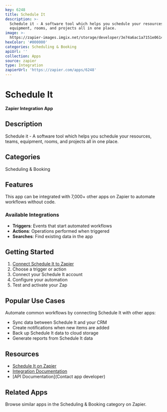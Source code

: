 ```yaml
---
key: 6248
title: Schedule It
description: >-
  Schedule it - A software tool which helps you schedule your resources, teams,
  equipment, rooms, and projects all in one place.
image: >-
  https://zapier-images.imgix.net/storage/developer/3e74a6ac1a7151e0614d0c322f60ceaf.png?auto=format%2Ccompress&ixlib=python-3.0.0&q=50
hexColor: '#000000'
categories: Scheduling & Booking
apiUrl: ''
collection: Apps
source: zapier
type: Integration
zapierUrl: 'https://zapier.com/apps/6248'
---
```

# Schedule It

**Zapier Integration App**

## Description

Schedule it - A software tool which helps you schedule your resources, teams, equipment, rooms, and projects all in one place.

## Categories

Scheduling & Booking

## Features

This app can be integrated with 7,000+ other apps on Zapier to automate workflows without code.

### Available Integrations

- **Triggers**: Events that start automated workflows
- **Actions**: Operations performed when triggered
- **Searches**: Find existing data in the app

## Getting Started

1. [Connect Schedule It to Zapier](https://zapier.com/apps/6248)
2. Choose a trigger or action
3. Connect your Schedule It account
4. Configure your automation
5. Test and activate your Zap

## Popular Use Cases

Automate common workflows by connecting Schedule It with other apps:

- Sync data between Schedule It and your CRM
- Create notifications when new items are added
- Back up Schedule It data to cloud storage
- Generate reports from Schedule It data

## Resources

- [Schedule It on Zapier](https://zapier.com/apps/6248)
- [Integration Documentation](https://zapier.com/apps/6248/integrations)
- [API Documentation](Contact app developer)

## Related Apps

Browse similar apps in the Scheduling & Booking category on Zapier.
